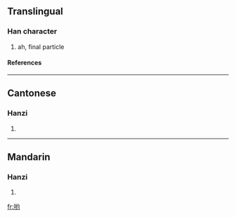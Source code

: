 {{see|喲}}

==Translingual==
===Han character===
{{Han char|rn=30|rad=口|as=06|sn=9|four=|canj=口女一戈 (RVMI)}}
# ah, final particle
====References====
{{Han ref|kx=0189.271|hdz=10624.090|uh=54DF|ud=21727}}
----
==Cantonese==
===Hanzi===
{{yue-hanzi|jyut=|y=yo1}}
# {{defn|Cantonese}}
----
==Mandarin==
===Hanzi===
{{cmn-hanzi|tra=喲|pin=[[yo]] (yo5)|wg=*<sup>5</sup>}}
# {{defn|Mandarin}}

[[fr:哟]]